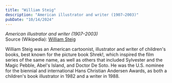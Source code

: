 ```yaml
---
title: "William Steig"
description: "American illustrator and writer (1907–2003)"
pubDate: "10/14/2024"
---
```


*American illustrator and writer (1907–2003)*  
Source (Wikipedia): [William Steig][1]

William Steig was an American cartoonist, illustrator and writer of children's books, best known for the picture book Shrek!, which inspired the film series of the same name, as well as others that included Sylvester and the Magic Pebble, Abel's Island, and Doctor De Soto. He was the U.S. nominee for the biennial and international Hans Christian Andersen Awards, as both a children's book illustrator in 1982 and a writer in 1988.

[1]: https://en.wikipedia.org/wiki/William_Steig
